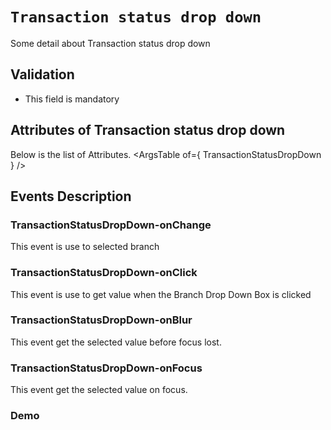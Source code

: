 <!-- Custom-MDX-Documentation.mdx -->

# `Transaction status drop down`

 
Some detail about Transaction status drop down

## Validation 
- This field is mandatory

## Attributes of Transaction status drop down
Below is the list of Attributes.
<ArgsTable of={ TransactionStatusDropDown } /> 

## Events Description

### TransactionStatusDropDown-onChange

This event is use to selected branch

### TransactionStatusDropDown-onClick

This event is use to get value when the Branch Drop Down Box is clicked 

### TransactionStatusDropDown-onBlur

This event get the selected value before focus lost.

### TransactionStatusDropDown-onFocus

This event get the selected value on focus.

### Demo

<Canvas>
<Story id="transactionstatusdropdown--primary" />
</Canvas>

 